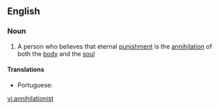 ==English==

===Noun===
{{en-noun}}

# A person who believes that eternal [[punishment]] is the [[annihilation]] of both the [[body]] and the [[soul]]

====Translations====
{{trans-top|person who believes that eternal punishment is the annihilation of both the body and the soul}}
* Portuguese: {{t|pt|aniquilacionista|m-f}}
{{trans-mid}}
{{trans-bottom}}

[[vi:annihilationist]]